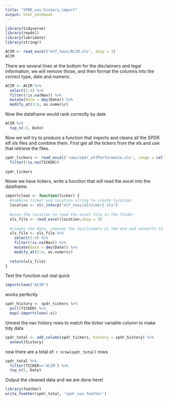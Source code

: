 ```yaml
---
title: "SPDR_nav_history_import"
output: html_notebook
---
```


```r
library(tidyverse)
library(readxl)
library(lubridate)
library(stringr)
```


```r
ACIM <- read_excel("etf_navs/ACIM.xls", skip = 3)
ACIM
```

There are several lines at the bottom for the disclaimers and legal information, we will remove those, and then format the columns into the correct type, date and numeric.

```r
ACIM <- ACIM %>% 
  select(1:4) %>% 
  filter(!is.na(Nav)) %>% 
  mutate(Date = dmy(Date)) %>% 
  modify_at(2:4, as.numeric)
```

Now the dataframe would rank correctly by date

```r
ACIM %>%
  top_n(-5, Date)
```

Now we will try to produce a function that imports and cleans all the SPDR etf xls files and combine them. First get all the tickers from the xls and use that retrieve the files.

```r
spdr_tickers <- read_excel('raws/spdr_etfPerformance.xls', range = cell_cols("B")) %>% 
  filter(!is.na(TICKER)) 
  
spdr_tickers
```

Nowe we have tickers, write a function that will read the excel into the dataframe.

```r
importclean <- function(ticker) {
  #combine ticker and location string to create location
  location <- str_interp("etf_navs/${ticker}.xls")
  
  #uses the location to read the excel file in the folder
  xls_file <- read_excel(location,skip = 3)
  
  #cleans the data, removes the disclaimers at the end and converts to numeric
  xls_file <- xls_file %>% 
    select(1:4) %>% 
    filter(!is.na(Nav)) %>% 
    mutate(Date = dmy(Date)) %>% 
    modify_at(2:4, as.numeric)
  
  return(xls_file)
}
```

Test the function out real quick

```r
importclean('ACIM')
```

works perfectly

```r
spdr_history <- spdr_tickers %>%
  pull(TICKER) %>% 
  map(~importclean(.x))
```

Unnest the nav history rows to match the ticker variable column to make tidy data

```r
spdr_total <- add_column(spdr_tickers, history = spdr_history) %>% 
  unnest(history)
```

now there are a total of: `r nrow(spdr_total)` rows


```r
spdr_total %>% 
  filter(TICKER=='ACIM') %>%
  top_n(5, Date)
```

Output the cleaned data and we are done here!

```r
library(feather)
write_feather(spdr_total, 'spdr_nav.feather')
```


